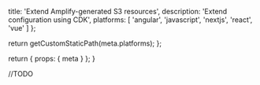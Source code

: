 
  title: 'Extend Amplify-generated S3 resources',
  description: 'Extend configuration using CDK',
  platforms: [
    'angular',
    'javascript',
    'nextjs',
    'react',
    'vue'
  ]
};

  return getCustomStaticPath(meta.platforms);
};

  return {
    props: {
      meta
    }
  };
}

//TODO
